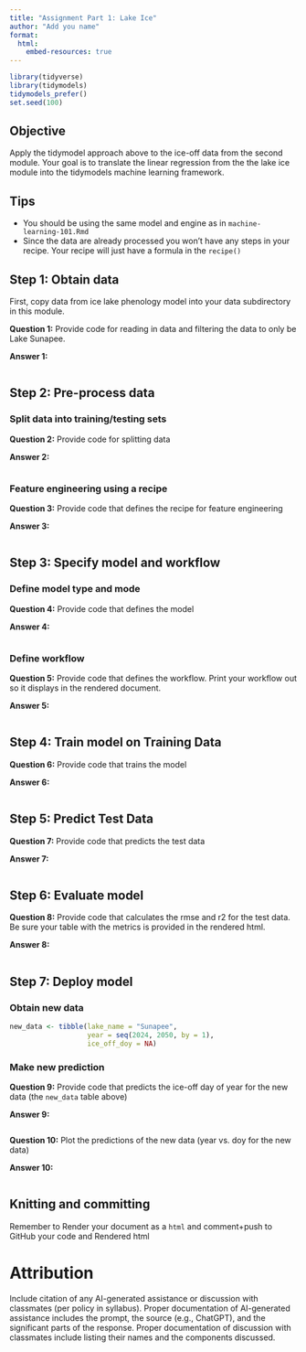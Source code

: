 ```yaml
---
title: "Assignment Part 1: Lake Ice"
author: "Add you name"
format:
  html:
    embed-resources: true
---
```


```r
library(tidyverse)
library(tidymodels)
tidymodels_prefer()
set.seed(100)
```

## Objective

Apply the tidymodel approach above to the ice-off data from the second module. Your goal is to translate the linear regression from the the lake ice module into the tidymodels machine learning framework.  

## Tips

- You should be using the same model and engine as in `machine-learning-101.Rmd`
- Since the data are already processed you won't have any steps in your recipe.  Your recipe will just have a formula in the `recipe()`

## Step 1: Obtain data

First, copy data from ice lake phenology model into your data subdirectory in this module.  

**Question 1:** Provide code for reading in data and filtering the data to only be Lake Sunapee. 

**Answer 1:**

```r


```

## Step 2: Pre-process data

### Split data into training/testing sets

**Question 2:** Provide code for splitting data

**Answer 2:**

```r


```


### Feature engineering using a recipe

**Question 3:** Provide code that defines the recipe for feature engineering

**Answer 3:**

```r


```


## Step 3: Specify model and workflow

### Define model type and mode

**Question 4:** Provide code that defines the model

**Answer 4:**

```r


```

### Define workflow

**Question 5:** Provide code that defines the workflow.  Print your workflow out so it displays in the rendered document.

**Answer 5:**

```r


```

## Step 4: Train model on Training Data

**Question 6:** Provide code that trains the model

**Answer 6:**

```r


```


## Step 5: Predict Test Data

**Question 7:** Provide code that predicts the test data

**Answer 7:**

```r


```

## Step 6: Evaluate model

**Question 8:** Provide code that calculates the rmse and r2 for the test data.  Be sure your table with the metrics is provided in the rendered html.

**Answer 8:**

```r


```

## Step 7:  Deploy model

### Obtain new data

```r
new_data <- tibble(lake_name = "Sunapee",
                   year = seq(2024, 2050, by = 1),
                   ice_off_doy = NA)
```

### Make new prediction

**Question 9:** Provide code that predicts the ice-off day of year for the new data (the `new_data` table above)

**Answer 9:**

```r


```

**Question 10:** Plot the predictions of the new data (year vs. doy for the new data)

**Answer 10:**

```r


```

## Knitting and committing

Remember to Render your document as a `html` and comment+push to GitHub your code and Rendered html

# Attribution

Include citation of any AI-generated assistance or discussion with classmates (per policy in syllabus). Proper documentation of AI-generated assistance includes the prompt, the source (e.g., ChatGPT), and the significant parts of the response.  Proper documentation of discussion with classmates include listing their names and the components discussed.  


